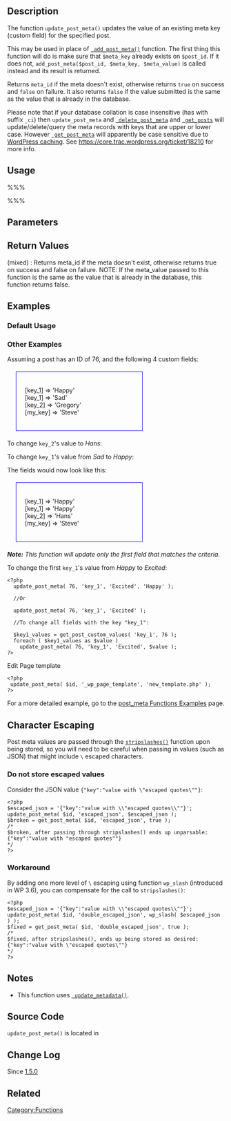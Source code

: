 {{Languages|
{{en|Function Reference/update post meta}}
{{ja|関数リファレンス/update post meta}}
}}
==Description==

The function <tt>update_post_meta()</tt> updates the value of an existing meta key (custom field) for the specified post.

This may be used in place of <tt>[[Function Reference/add post meta | add_post_meta()]]</tt> function.  The first thing this function will do is make sure that <tt>$meta_key</tt> already exists on <tt>$post_id</tt>.  If it does not, <tt>add_post_meta($post_id, $meta_key, $meta_value)</tt> is called instead and its result is returned.

Returns <tt>meta_id</tt> if the meta doesn't exist, otherwise returns <tt>true</tt> on success and <tt>false</tt> on failure.  It also returns <tt>false</tt> if the value submitted is the same as the value that is already in the database.

Please note that if your database collation is case insensitive (has with suffix <tt>_ci</tt>) then <tt>update_post_meta</tt> and <tt>[[Function_Reference/delete_post_meta | delete_post_meta]]</tt> and <tt>[[Function_Reference/get_posts | get_posts]]</tt> will update/delete/query the meta records with keys that are upper or lower case.  However <tt>[[Function_Reference/get_post_meta | get_post_meta]]</tt> will apparently be case sensitive due to [[Class_Reference/WP_Object_Cache | WordPress caching]]. See https://core.trac.wordpress.org/ticket/18210 for more info.

==Usage==

%%% <?php update_post_meta( $post_id, $meta_key, $meta_value, $prev_value ); ?> %%%

==Parameters==

{{Parameter|$post_id|integer|The ID of the post which contains the field you will edit.}}
{{Parameter|$meta_key|string|The key of the custom field you will edit. (this should be raw as opposed to sanitized for database queries)}}
{{Parameter|$meta_value|mixed|The new value of the custom field. A passed array will be serialized into a string.(this should be raw as opposed to sanitized for database queries)}}
{{Parameter|$prev_value|mixed|The old value of the custom field you wish to change. This is to differentiate between several fields with the same key.  If omitted, and there are multiple rows for this post and meta key, all meta values will be updated.|optional|''Empty''}}

== Return Values ==

; (mixed) : Returns meta_id if the meta doesn't exist, otherwise returns true on success and false on failure. NOTE: If the meta_value passed to this function is the same as the value that is already in the database, this function returns false.

==Examples==

===Default Usage===

 <?php update_post_meta( 76, 'my_key', 'Steve' ); ?>

===Other Examples===

Assuming a post has an ID of 76, and the following 4 custom fields:

<div style="border:1px solid blue; width:50%; margin: 20px; padding:20px">
[key_1] => 'Happy'<br/>
[key_1] => 'Sad'<br/>
[key_2] => 'Gregory'<br/>
[my_key] => 'Steve'<br/>
</div>

To change <tt>key_2</tt>'s value to ''Hans'':
 <?php update_post_meta( 76, 'key_2', 'Hans' ); ?>

To change <tt>key_1</tt>'s value from ''Sad'' to ''Happy'':
 <?php update_post_meta( 76, 'key_1', 'Happy', 'Sad' ); ?>

The fields would now look like this:

<div style="border:1px solid blue; width:50%; margin: 20px; padding:20px">
[key_1] => 'Happy'<br/>
[key_1] => 'Happy'<br/>
[key_2] => 'Hans'<br/>
[my_key] => 'Steve'<br/>
</div>
'''''Note:''' This function will update only the first field that matches the criteria.''

To change the first <tt>key_1</tt>'s value from ''Happy'' to ''Excited'':
<pre><?php 
  update_post_meta( 76, 'key_1', 'Excited', 'Happy' );

  //Or

  update_post_meta( 76, 'key_1', 'Excited' );

  //To change all fields with the key "key_1":

  $key1_values = get_post_custom_values( 'key_1', 76 );
  foreach ( $key1_values as $value )
    update_post_meta( 76, 'key_1', 'Excited', $value );
?></pre>


Edit Page template
<pre><?php 
 update_post_meta( $id, '_wp_page_template', 'new_template.php' );
?></pre>

For a more detailed example, go to the [[Function Reference/post meta Function Examples|post_meta Functions Examples]] page.

==Character Escaping==

Post meta values are passed through the <tt>[http://www.php.net/stripslashes stripslashes()]</tt> function upon being stored, so you will need to be careful when passing in values (such as JSON) that might include <tt>\</tt> escaped characters.

===Do not store escaped values===
Consider the JSON value <tt>{"key":"value with \"escaped quotes\""}</tt>:
<pre><?php
$escaped_json = '{"key":"value with \\"escaped quotes\\""}';
update_post_meta( $id, 'escaped_json', $escaped_json );
$broken = get_post_meta( $id, 'escaped_json', true );
/*
$broken, after passing through stripslashes() ends up unparsable:
{"key":"value with "escaped quotes""}
*/
?></pre>

===Workaround===
By adding one more level of <tt>\</tt> escaping using function <tt>wp_slash</tt> (introduced in WP 3.6), you can compensate for the call to <tt>stripslashes()</tt>:
<pre><?php
$escaped_json = '{"key":"value with \\"escaped quotes\\""}';
update_post_meta( $id, 'double_escaped_json', wp_slash( $escaped_json ) );
$fixed = get_post_meta( $id, 'double_escaped_json', true );
/*
$fixed, after stripslashes(), ends up being stored as desired:
{"key":"value with \"escaped quotes\""}
*/
?></pre>

== Notes ==
* This function uses <tt>[[Function_Reference/update_metadata | update_metadata()]]</tt>.

== Source Code ==

<tt>update_post_meta()</tt> is located in {{Trac|wp-includes/post.php}}

== Change Log ==

Since [[Version 1.5|1.5.0]]

==Related==

{{Post Meta Tags}}

{{Tag Footer}}

[[Category:Functions]]